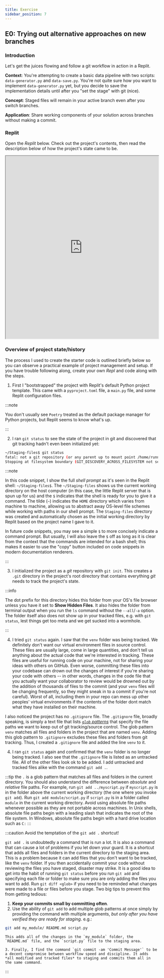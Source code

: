 ```yaml
---
title: Exercise
sidebar_position: 7
---
```


## E0: Trying out alternative approaches on new branches

### Introduction

Let's get the juices flowing and follow a git workflow in action in a Replit.

**Context**: You're attempting to create a basic data pipeline with two scripts: `data-generator.py` and `data-save.py`. You're not quite sure how you want to implement `data-generator.py` yet, but you decide to save the implementation details until after you "set the stage" with git (nice).

**Concept**: Staged files will remain in your active branch even after you switch branches.

**Application**: Share working components of your solution across branches without making a commit. 

### Replit

Open the *Replit* below. Check out the project's contents, then read the description below of how the project's state came to be.

<iframe width="100%" height="600px" src="https://replit.com/team/data-wrangling/Staging-files"></iframe>

### Overview of project state/history

The process I used to create the starter code is outlined briefly below so you can observe a practical example of project management and setup. If you have trouble following along, create your own *Repl* and code along with the steps.

1. First I "bootstrapped" the project with Replit's default Python project template. This came with a `pyproject.toml` file, a `main.py` file, and some Replit configuration files.

 :::note

 You don't usually see `Poetry` treated as the default package manager for Python projects, but Replit seems to know what's up.

 :::

2. I ran `git status` to see the state of the project in git and discovered that git tracking hadn't even been initialized yet:

 ```bash
 ~/Staging-files$ git status
 fatal: not a git repository (or any parent up to mount point /home/runner)
 Stopping at filesystem boundary (GIT_DISCOVERY_ACROSS_FILESYSTEM not set).
 ```
 :::note

 In this code snippet, I show the full *shell prompt* as it's seen in the Replit shell: `~/Staging-files$`. The `~/Staging-files` shows us the current working directory on the host computer (in this case, the little Replit server that is spun up for us) and the `$` indicates that the shell is ready for you to give it a command. The tilde (`~`) indicates the `HOME` directory which varies from machine to machine, allowing us to abstract away OS-level file schemes while working with paths in our shell prompt. The `Staging-files` directory was created and automatically chosen as the initial working directory by Replit based on the project name I gave to it. 
 
 In future code snippets, you may see a simple `$` to more concisely indicate a command prompt. But usually, I will also leave the `$` off as long as it is clear from the context that the commands are intended for a bash shell; this makes it easier to use the "copy" button included on code snippets in modern documentation renderers.

 :::


3. I initialized the project as a *git* repository with `git init`. This creates a `.git` directory in the project's root directory that contains everything *git* needs to track the project's state. 

 :::info

 The dot prefix for this directory hides this folder from your OS's file browser unless you have it set to **Show Hidden Files**. It also hides the folder from terminal output when you run the `ls` command without the `--all`/`-a` option. The folder itself also does not show up in your tracked files, e.g. with `git status`, lest things get too meta and we get sucked into a wormhole.

 :::

4. I tried `git status` again. I saw that the `venv` folder was being tracked. We definitely don't want our virtual environment files in source control. These files are usually large, come in large quantities, and don't tell us anything about the actual code that we're interested in tracking. These files are useful for running code on your machine, not for sharing your ideas with others on GitHub. Even worse, committing these files into your codebase can drown out the changes of interest if you're sharing your code with others -- in other words, changes in the code file that you actually want your collaborator to review would be drowned out by the addition of thousands of files to the commit (and your `venv` files will be changing frequently, so they might sneak in to a commit if you're not careful). Worst of all, including them in your repo can mess up other peoples' virtual environments if the contents of the folder dont match what they have installed on their machine.

 I also noticed the project has no `.gitignore` file. The `.gitignore` file, broadly speaking, is simply a text file that lists [*`glob` patterns*](https://en.wikipedia.org/wiki/Glob_(programming)) that specify the file paths we want to keep out of git tracking/source control. The glob pattern `venv` matches all files and folders in the project that are named `venv`. Adding this glob pattern to `.gitignore` excludes these files and folders from git tracking. Thus, I created a `.gitignore` file and added the line `venv` to it.

4. I ran `git status` again and confirmed that the `venv` folder is no longer being tracked. I also see that the `.gitignore` file is listed as an untracked file. All of the other files look ok to be added. I add untracked and tracked files alike with the command `git add .`. 

 :::tip
 the `.` is a glob pattern that matches all files and folders in the current directory. You should also understand the difference between *absolute* and *relative* file paths. For example, run `git add ../myscript.py` if `myscript.py` is in the folder above the current working directory (the one where you invoke `git add`). Run `git add module/script.py` if `script.py` is in a folder called `module` in the current working directory. Avoid using absolute file paths whenever possible as they are not portable across machines. In Unix shells, absolute file paths begin with a leading slash that indicates the root of the file system. In Windows, absolute file paths begin with a hard drive location such as `C:`
 :::

 :::caution Avoid the temptation of the `git add .` shortcut!

 `git add .` is undoubtedly a command that is run a lot. It is also a command that can cause a lot of problems if you let down your guard. It is a shortcut that adds all files and folders in the current directory to the staging area. This is a problem because it can add files that you don't want to be tracked, like the `venv` folder. If you then accidentally commit your code without reviewing the files you have staged, disaster may strike. It is a good idea to get into the habit of running `git status` before you run `git add` and specifying each file or folder to make sure you are only adding the files you want to add. Run `git diff <glob>` if you need to be reminded what changes were made to a file or files before you stage. Two big tips to prevent this from getting tedious:
   1. **Keep your commits small by committing often**.
   2. Use the ability of `git add` to add multiple glob patterns at once simply by providing the command with multiple arguments, *but only after you have verified they are ready for staging*.
   e.g.:
   ```bash
   git add my_module/ README.md script.py
   ```

    This adds all of the changes in the `my_module` folder, the `README.md` file, and the `script.py` file to the staging area.

    3. Finally, I find the command `git commit -am 'Commit Message'` to be a decent compromise between workflow speed and discipline. It adds *all modified and tracked files* to staging and commits them all in the same command.

 :::
